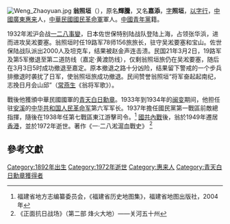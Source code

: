 [[File:Weng_Zhaoyuan.jpg|thumb]]
'''翁照垣'''（{{bd|1892年|12月16日|1972年|10月8日|catIdx=W}}），原名'''輝騰'''，又名'''嘉添'''，[[表字|字]]'''照垣'''，[[以字行|以字行]]，[[中國|中國]][[廣東|廣東]][[惠来|惠来]]人，[[中華民國|中華民國]][[國民革命軍|國民革命軍]]軍人。[[中國青年黨|中國青年黨]]籍。

1932年淞沪会战[[一二八事變|一二八事變]]，日本佐世保特别陆战队登陆上海，占领张华浜，进而进攻吴淞要塞。翁照垣时任19路军78师156旅旅长，驻守吴淞要塞和宝山。佐世保陆战队派出2000人及坦克车，结果被赵金声连击溃。民国21年3月2日，19路军及第5军撤退至第二道防线（嘉定·黄渡防线），仅剩翁照垣旅仍在吴淞要塞，随后在3月3日5时成功撤退至嘉定。原本撤退之路十分凶险，结果留下警戒的一个步兵排撤退时袭扰了日军，使翁照垣旅成功撤退。民间赞誉翁照垣“将军奋起起南纪，志挽日月会山邱”（[[常燕生|常燕生]]《翁将军歌》）。

戰後他獲頒中華民國國軍的[[青天白日勳章|青天白日勳章]]。1933年到1934年的[[闽变|闽变]]期间，他担任驻[[安溪|安溪]]的[[中华共和国|中华共和国]][[人民革命军|人民革命军]]第六军军长。1937年擔任國民黨第一戰區前敵總指揮，隨後在1938年任第七戰區東江游擊司令。<ref name="《福建省历史地图集》">福建省地方志编纂委员会，《福建省历史地图集》，福建省地图出版社，2004年</ref>
[[國共內戰|國共內戰]]後，翁於1949年遷居[[香港|香港]]，並於1972年逝世。著作《一‧二八淞滬血戰史》
<ref>《正面抗日战场》（第二部  烽火大地）——关河五十州</ref>

==參考文獻==
<div class="references-small">
<references />
</div>

[[Category:1892年出生|Category:1892年出生]]
[[Category:1972年逝世|Category:1972年逝世]]
[[Category:惠来人|Category:惠来人]]
[[Category:青天白日勳章獲得者|Category:青天白日勳章獲得者]]